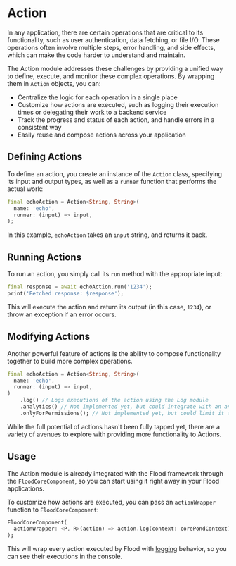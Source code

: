 # Action

In any application, there are certain operations that are critical to its functionality, such as user authentication, data fetching, or file I/O. These operations often involve multiple steps, error handling, and side effects, which can make the code harder to understand and maintain.

The Action module addresses these challenges by providing a unified way to define, execute, and monitor these complex operations. By wrapping them in `Action` objects, you can:

-   Centralize the logic for each operation in a single place
-   Customize how actions are executed, such as logging their execution times or delegating their work to a backend service
-   Track the progress and status of each action, and handle errors in a consistent way
-   Easily reuse and compose actions across your application

## Defining Actions

To define an action, you create an instance of the `Action` class, specifying its input and output types, as well as a `runner` function that performs the actual work:

```dart
final echoAction = Action<String, String>(
  name: 'echo',
  runner: (input) => input,
);
```

In this example, `echoAction` takes an `input` string, and returns it back.

## Running Actions

To run an action, you simply call its `run` method with the appropriate input:

```dart
final response = await echoAction.run('1234');
print('Fetched response: $response');
```

This will execute the action and return its output (in this case, `1234`), or throw an exception if an error occurs.

## Modifying Actions

Another powerful feature of actions is the ability to compose functionality together to build more complex operations.

```dart
final echoAction = Action<String, String>(
  name: 'echo',
  runner: (input) => input,
)
    .log() // Logs executions of the action using the Log module
    .analytics() // Not implemented yet, but could integrate with an analytics module in the future
    .onlyForPermissions(); // Not implemented yet, but could limit it to users with certain permissions
```

While the full potential of actions hasn't been fully tapped yet, there are a variety of avenues to explore with providing more functionality to Actions.

## Usage

The Action module is already integrated with the Flood framework through the `FloodCoreComponent`, so you can start using it right away in your Flood applications.

To customize how actions are executed, you can pass an `actionWrapper` function to `FloodCoreComponent`:

```dart filename="pond.dart"
FloodCoreComponent(
  actionWrapper: <P, R>(action) => action.log(context: corePondContext),
);
```

This will wrap every action executed by Flood with [logging](/logs) behavior, so you can see their executions in the console.

